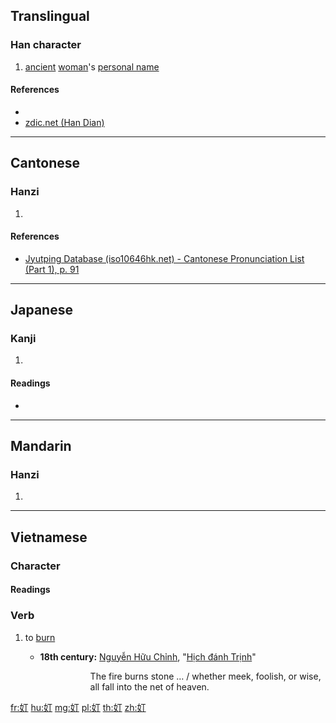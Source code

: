 {{character info/new}}
==Translingual==

===Han character===
{{Han char|rn=38|rad=女|as=02|sn=5|four=|canj=VMN|ids=⿰女丁}}

# [[ancient]] [[woman]]'s [[personal name]]

====References====
* {{Han ref|kx=0255.020|dkj=06041|dj=0518.020|hdz=21024.010|uh=5975|ud=22901}}
* [http://www.zdic.net/z/17/js/5975.htm zdic.net (Han Dian)]

----

==Cantonese==

===Hanzi===
{{yue-hanzi|jyut=[[ding2]]|y=ding2}}

# {{defn|lang=yue|sort=女02}}

====References====
* [http://www.iso10646hk.net/jp/document/download.jsp Jyutping Database (iso10646hk.net) - Cantonese Pronunciation List (Part 1), p. 91]

----

==Japanese==

===Kanji===
{{ja-kanji|grade=|rs=女02}}

# {{defn|lang=ja|sort=女02}}

====Readings====
* {{ja-readings|on=[[てい]] (tei), [[ちょう]] (chō), [[てん]] (ten)|kun=}}

----

==Mandarin==

===Hanzi===
{{cmn-hanzi|pin=[[dīng]] ([[ding1]])|wg=ting<sup>1</sup>}}

# {{defn|lang=cmn|sort=女02}}

----

==Vietnamese==

===Character===
{{rfc-header|Character|lang=vi}}

====Readings====
{{vi-readings|nom=cháy|rs=女02}}

===Verb===
{{vi-verb|sc=Hani|cháy|rs=女02}}

# {{lb|vi|intransitive}} to [[burn]]
#* '''18th century:''' [[w:Nguyễn Hữu Chỉnh|Nguyễn Hữu Chỉnh]], "[[s:vi:Hịch đánh Trịnh|Hịch đánh Trịnh]]"
#*: {{vi-ruby|帞奵廏塩和峢玉/凨賢愚坤扨歄俼|lửa cháy đá nở hòa lầm ngọc / dù hiền ngu khôn lọt lưới trời}}
#*:: The fire burns stone … / whether meek, foolish, or wise, all fall into the net of heaven.

[[fr:奵]]
[[hu:奵]]
[[mg:奵]]
[[pl:奵]]
[[th:奵]]
[[zh:奵]]